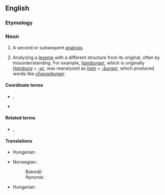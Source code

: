 ==English==
{{wikipedia}}

===Etymology===
{{prefix|en|re|analysis}}

===Noun===
{{en-noun|reanalyses}}

# A second or subsequent [[analysis]].
# {{lb|en|linguistics}} Analyzing a [[lexeme]] with a different structure from its original, often by misunderstanding. For example, ''[[hamburger]]'', which is originally ''[[Hamburg]]'' + ''[[-er]]'', was reanalyzed as ''[[ham]]'' + ''[[-burger]]'', which produced words like ''[[cheeseburger]]''.

====Coordinate terms====
* {{sense|linguistics: different analysis of a word's structure}} {{l|en|surface analysis}}, {{l|en|folk etymology}}
* {{l|en|rebracketing}}

====Related terms====
* {{l|en|reanalyze}}, {{l|en|reanalyse}}

====Translations====
{{trans-top|a second or subsequent analysis}}
* Hungarian: {{t|hu|újraelemzés}}
{{trans-mid}}
* Norwegian:
*: Bokmål: {{t|nb|reanalyse|m}}
*: Nynorsk: {{t|nn|reanalyse|m}}
{{trans-bottom}}

{{trans-top-see|(linguistics) analyzing a lexeme with a different structure from its original, often by misunderstanding|rebracketing}}
* Hungarian: {{t|hu|[[téves]]/[[helytelen]] [[tagolás]]|lit=mistaken segmentation}}
{{trans-mid}}
{{trans-bottom}}
